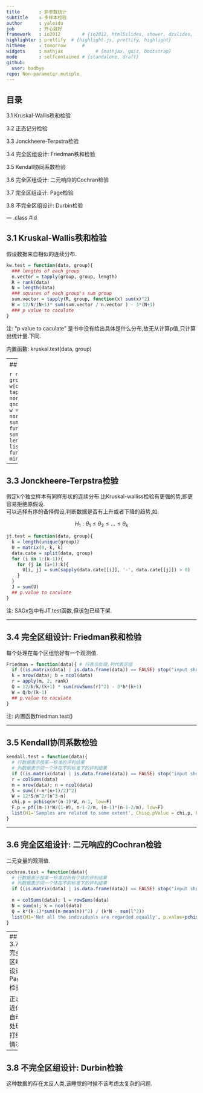```yaml
---
title       : 非参数统计
subtitle    : 多样本检验
author      : yaleidu
job         : 开心就好
framework   : io2012        # {io2012, html5slides, shower, dzslides, ...}
highlighter : prettify  # {highlight.js, prettify, highlight}
hitheme     : tomorrow      # 
widgets     : mathjax            # {mathjax, quiz, bootstrap}
mode        : selfcontained # {standalone, draft}
github:
  user: badbye
repo: Non-parameter.mutiple
---
```

  
## 目录
  
3.1 Kruskal-Wallis秩和检验

3.2 正态记分检验

3.3 Jonckheere-Terpstra检验

3.4 完全区组设计: Friedman秩和检验

3.5 Kendall协同系数检验

3.6 完全区组设计: 二元响应的Cochran检验

3.7 完全区组设计: Page检验

3.8 不完全区组设计: Durbin检验

--- .class #id 

## 3.1 Kruskal-Wallis秩和检验
假设数据来自相似的连续分布.
```r
kw.test = function(data, group){
  ### lengths of each group
  n.vector = tapply(group, group, length)
  R = rank(data)
  N = length(data)
  ### squares of each group's sum group
  sum.vector = tapply(R, group, function(x) sum(x)^2)
  H = 12/N/(N+1)* sum(sum.vector / n.vector ) - 3*(N+1)
  ### p value to caculate
}
```

注: "p value to caculate" 是书中没有给出具体是什么分布,故无从计算p值,只计算出统计量.下同.

内置函数: kruskal.test(data, group)

---
## 3.2 正态记分检验
  
```r
norm.mutiple = function(data, group){
  w = cbind(data, group)
  w = w[order(data), ]
  n.vec = tapply(data, group, length)
  norm.score = qnorm((1:sum(n.vec))/(sum(n.vec)+1))
  w = cbind(w, 1:sum(n.vec), norm.score)
  T = (sum(n.vec)-1) * sum(tapply(norm.score, w[, 2], 
                                  function(x) sum(x)^2/length(x))) / sum(norm.score^2)
  p = pchisq(T, length(unique(group))-1)
  list(H1='H1: Not all the accumulate functions are identical', 
       p.value = min(p, 1-p))
}
```
---
  
## 3.3 Jonckheere-Terpstra检验
  
假定k个独立样本有同样形状的连续分布.比Kruskal-walliss检验有更强的势,即更容易拒绝原假设.    
可以选择有序的备择假设,判断数据是否有上升或者下降的趋势,如:
  
  $$H_1: \theta_1 \le \theta_2  \le \ldots \le \theta_k $$
  
```r
jt.test = function(data, group){
  k = length(unique(group))
  U = matrix(0, k, k)
  data.cate = split(data, group)
  for (i in 1:(k-1)){
    for (j in (i+1):k){
      U[i, j] = sum(sapply(data.cate[[i]], '-', data.cate[[j]]) > 0)
    }
  }
  J = sum(U)
  ## p.value to caculate
}
```

注: SAGx包中有JT.test函数,但该包已经下架.

---
  
## 3.4 完全区组设计: Friedman秩和检验
  
每个处理在每个区组恰好有一个观测值.

```r
Friedman = function(data){ # 行表示处理,列代表区组
  if ((is.matrix(data) | is.data.frame(data)) == FALSE) stop("input should be a matrix or a dataframe")
  k = nrow(data); b = ncol(data)
  r = apply(m, 2, rank)
  Q = 12/b/k/(k+1) * sum(rowSums(r)^2) - 3*b*(k+1)
  W = Q/b/(k-1)
  ## p.value to caculate
}
```

注: 内置函数friedman.test()

---
  
## 3.5 Kendall协同系数检验
  
```r
kendall.test = function(data){ 
  # 行数据表示按某一标准的评判结果
  # 列数据表示同一个体在不同标准下的评判结果
  if ((is.matrix(data) | is.data.frame(data)) == FALSE) stop("input should be a matrix or a dataframe")
  r = colSums(data)
  m = nrow(data); n = ncol(data)
  S = sum((r-m*(n+1)/2)^2)
  W = 12*S/m^2/(n^3-n)
  chi.p = pchisq(m*(n-1)*W, n-1, low=F)
  F.p = pf((m-1)*W/(1-W), n-1-2/m, (m-1)*(n-1-2/m), low=F)
  list(H1='Samples are related to some extent', Chisq.pValue = chi.p, F.pValue = F.p)
}
```
---
  
## 3.6 完全区组设计: 二元响应的Cochran检验
  
二元变量的观测值.

```r
cochran.test = function(data){
  # 行数据表示按某一标准对所有个体的评判结果
  # 列数据表示同一个体在不同标准下的评判结果
  if ((is.matrix(data) | is.data.frame(data)) == FALSE) stop("input should be a matrix or a dataframe")
  
  n = colSums(data); l = rowSums(data)
  N = sum(n); k = ncol(data)
  Q = k*(k-1)*sum((n-mean(n))^2) / (k*N - sum(l^2))
  list(H1='Not all the individuals are regarded equally', p.value=pchisq(Q, k-1, low=F))
}
```

---
## 3.7 完全区组设计: Page检验
  
正态近似,自动处理打结情况.
```r
page.test = function(data){
  # 行数据表示同一区组的不同处理结果
  # 列数据表示不同区组的同一处理结果
  if ((is.matrix(data) | is.data.frame(data)) == FALSE) stop("input should be a matrix or a dataframe")
  r = apply(data, 1, rank)
  R = rowSums(r)
  L = sum(R*1:length(R))
  k = ncol(data); b = nrow(data)
  u = b*k*(k+1)^2/4
  tie = as.vector(r) %% 1 == 0
  s = ifelse(all(tie), b*(k^3-k)^2,
             k*(k^2-1)*(b*k*(k^2-1)-sum(as.vector(r)[!tie]^3 - as.vector(r)[!tie])))
  Z = (L - u)/sqrt(s/144/(k-1))
  list(H1='Not all the infulences of diffierent processings are the same' , p.value=pnorm(Z, low=F))
}
```

---
## 3.8 不完全区组设计: Durbin检验
  
这种数据的存在太反人类,该睡觉的时候不该考虑太复杂的问题.
